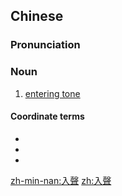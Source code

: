 {{also|入声}}
==Chinese==
{{zh-forms|s=入声}}

===Pronunciation===
{{zh-pron
|m=rùshēng
|c=jap6 sing1
|h=pfs=ngi̍p-sâng
|mn=zz,kh:ji̍p-siaⁿ/xm,qz,tp:li̍p-siaⁿ
|cat=n
}}

===Noun===
{{zh-noun}}

# {{lb|zh|phonetics}} [[entering tone]] {{gloss|one of the four tones in Middle Chinese}}

====Coordinate terms====
* {{zh-l|平聲}}
* {{zh-l|上聲}}
* {{zh-l|去聲}}

[[zh-min-nan:入聲]]
[[zh:入聲]]